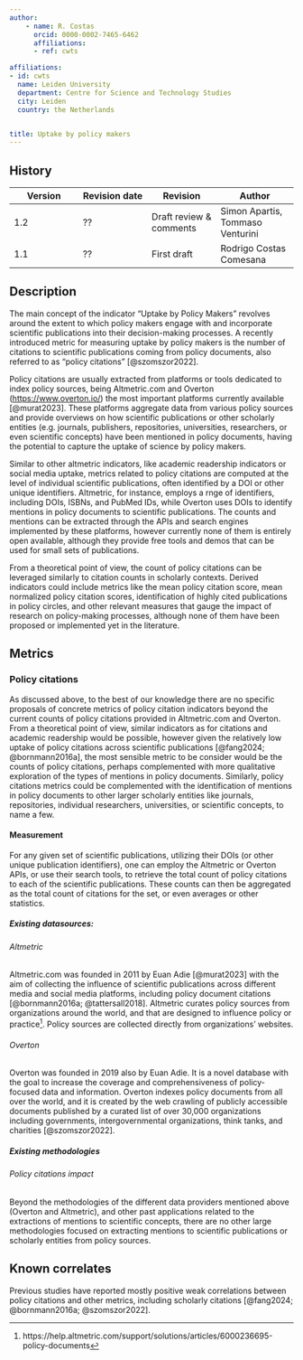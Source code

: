 ```yaml
---
author:
    - name: R. Costas
      orcid: 0000-0002-7465-6462
      affiliations:
      - ref: cwts

affiliations:
- id: cwts
  name: Leiden University
  department: Centre for Science and Technology Studies
  city: Leiden
  country: the Netherlands


title: Uptake by policy makers
---
```



::: {.callout collapse="true"}


## History

| Version | Revision date | Revision                | Author                           |
|------------------|------------------|------------------|--------------------|
| 1.2     | ??            | Draft review & comments | Simon Apartis, Tommaso Venturini |
| 1.1     | ??            | First draft             | Rodrigo Costas Comesana          |

:::

## Description

The main concept of the indicator "Uptake by Policy Makers" revolves around the extent to which policy makers engage with and incorporate scientific publications into their decision-making processes. A recently introduced metric for measuring uptake by policy makers is the number of citations to scientific publications coming from policy documents, also referred to as “policy citations” [@szomszor2022].

Policy citations are usually extracted from platforms or tools dedicated to index policy sources, being Altmetric.com and Overton (<https://www.overton.io/>) the most important platforms currently available [@murat2023]. These platforms aggregate data from various policy sources and provide overviews on how scientific publications or other scholarly entities (e.g. journals, publishers, repositories, universities, researchers, or even scientific concepts) have been mentioned in policy documents, having the potential to capture the uptake of science by policy makers.

Similar to other altmetric indicators, like academic readership indicators or social media uptake, metrics related to policy citations are computed at the level of individual scientific publications, often identified by a DOI or other unique identifiers. Altmetric, for instance, employs a rnge of identifiers, including DOIs, ISBNs, and PubMed IDs, while Overton uses DOIs to identify mentions in policy documents to scientific publications. The counts and mentions can be extracted through the APIs and search engines implemented by these platforms, however currently none of them is entirely open available, although they provide free tools and demos that can be used for small sets of publications.

From a theoretical point of view, the count of policy citations can be leveraged similarly to citation counts in scholarly contexts. Derived indicators could include metrics like the mean policy citation score, mean normalized policy citation scores, identification of highly cited publications in policy circles, and other relevant measures that gauge the impact of research on policy-making processes, although none of them have been proposed or implemented yet in the literature.

## Metrics

### Policy citations

As discussed above, to the best of our knowledge there are no specific proposals of concrete metrics of policy citation indicators beyond the current counts of policy citations provided in Altmetric.com and Overton. From a theoretical point of view, similar indicators as for citations and academic readership would be possible, however given the relatively low uptake of policy citations across scientific publications [@fang2024; @bornmann2016a], the most sensible metric to be consider would be the counts of policy citations, perhaps complemented with more qualitative exploration of the types of mentions in policy documents. Similarly, policy citations metrics could be complemented with the identification of mentions in policy documents to other larger scholarly entities like journals, repositories, individual researchers, universities, or scientific concepts, to name a few.

#### Measurement

For any given set of scientific publications, utilizing their DOIs (or other unique publication identifiers), one can employ the Altmetric or Overton APIs, or use their search tools, to retrieve the total count of policy citations to each of the scientific publications. These counts can then be aggregated as the total count of citations for the set, or even averages or other statistics.

##### Existing datasources:

###### Altmetric

Altmetric.com was founded in 2011 by Euan Adie [@murat2023] with the aim of collecting the influence of scientific publications across different media and social media platforms, including policy document citations [@bornmann2016a; @tattersall2018]. Altmetric curates policy sources from organizations around the world, and that are designed to influence policy or practice[^1]. Policy sources are collected directly from organizations’ websites.

[^1]: https://help.altmetric.com/support/solutions/articles/6000236695-policy-documents

###### Overton

Overton was founded in 2019 also by Euan Adie. It is a novel database with the goal to increase the coverage and comprehensiveness of policy-focused data and information. Overton indexes policy documents from all over the world, and it is created by the web crawling of publicly accessible documents published by a curated list of over 30,000 organizations including governments, intergovernmental organizations, think tanks, and charities [@szomszor2022].

##### Existing methodologies

###### Policy citations impact

Beyond the methodologies of the different data providers mentioned above (Overton and Altmetric), and other past applications related to the extractions of mentions to scientific concepts, there are no other large methodologies focused on extracting mentions to scientific publications or scholarly entities from policy sources.

## Known correlates

Previous studies have reported mostly positive weak correlations between policy citations and other metrics, including scholarly citations [@fang2024; @bornmann2016a; @szomszor2022].